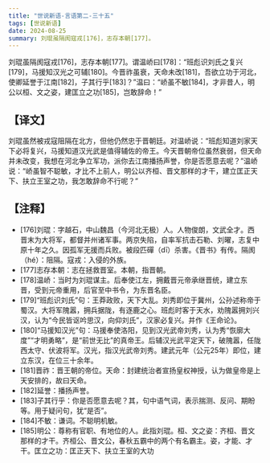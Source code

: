 ```yaml
---
title: "世说新语-言语第二-三十五"
tags: [世说新语]
date: 2024-08-25
summary: 刘琨虽隔阂寇戎[176]，志存本朝[177]。
---
```


刘琨虽隔阂寇戎[176]，志存本朝[177]。谓温峤曰[178]：“班彪识刘氏之复兴[179]，马援知汉光之可辅[180]。今晋祚虽衰，天命未改[181]，吾欲立功于河北，使卿延誉于江南[182]，子其行乎[183]？”温曰：“峤虽不敏[184]，才非昔人，明公以桓、文之姿，建匡立之功[185]，岂敢辞命！”

## 【译文】

刘琨虽然被戎寇阻隔在北方，但他仍然忠于晋朝廷。对温峤说：“班彪知道刘家天下必将复兴，马援知道汉光武是值得辅佐的帝王。今天晋朝帝位虽然衰弱，但天命并未改变，我想在河北争立军功，派你去江南播扬声誉，你是否愿意去呢？”温峤说：“峤虽智不聪敏，才比不上前人，明公以齐桓、晋文那样的才干，建立匡正天下、扶立王室之功，我怎敢辞命不行呢？”

## 【注释】

- [176]刘琨：字越石，中山魏昌（今河北无极）人。人物俊朗，文武全才。西晋末为大将军，都督并州诸军事。两京失陷，自率军抗击石勒、刘曜，志复中原十年之久。因孤军无援而兵败。被段匹磾（dī）杀害。《晋书》有传。隔阂（hé）：阻隔。寇戎：入侵的外族。
- [177]志存本朝：志在拯救晋室。本朝，指晋朝。
- [178]温峤：当时为刘琨谋主。后奉使江左，拥戴晋元帝承继晋统，建立东晋，受到元帝重用，后官至中书令，为东晋名臣。
- [179]“班彪识刘氏”句：王莽政败，天下大乱。刘秀即位于冀州，公孙述称帝于蜀汉。大将军隗嚣，拥兵据陇，有逐鹿之心。班彪时客于天水，劝隗嚣拥刘兴汉，认为“今民皆讴吟思汉，向仰刘氏”，汉家必复兴。并作《王命论》。
- [180]“马援知汉光”句：马援奉使洛阳，见到汉光武帝刘秀，认为秀“恢廓大度”“才明勇略”，是“前世无比”的真帝王。后辅汉光武平定天下，破隗嚣，任陇西太守、伏波将军。汉光，指汉光武帝刘秀。建武元年（公元25年）即位，建立东汉，在位三十余年。
- [181]晋祚：晋王朝的帝位。天命：封建统治者宣扬皇权神授，认为做皇帝是上天安排的，故曰天命。
- [182]延誉：播扬声誉。
- [183]子其行乎：你是否愿意去呢？其，句中语气词，表示揣测、反问、期盼等。用于疑问句，犹“是否”。
- [184]不敏：谦词。不聪明机敏。
- [185]明公：尊称有官职、有地位的人。此指刘琨。桓、文之姿：齐桓、晋文那样的才干。齐桓公、晋文公，春秋五霸中的两个有名霸主。姿，才能、才干。匡立之功：匡正天下、扶立王室的大功
